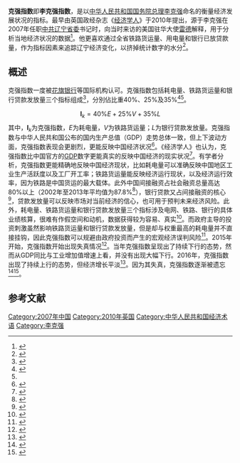 '''克强指数'''即'''李克强指数'''，是以[[中华人民共和国国务院总理|中华人民共和国国务院总理]][[李克强|李克强]]命名的衡量经济发展状况的指标。最早由英国政经杂志《[[经济学人|经济学人]]》于2010年提出，源于李克强在2007年任职[[中国共产党辽宁省委员会|中共辽宁省委]]书记时，向当时来访的美国驻华大使[[雷德|雷德]]解释，用于分析当地经济状况的数据<ref>{{cite web |url = http://www.economist.com/node/17681868?story_id=17681868 |title = How China’s next prime minister keeps tabs on its economy |publisher = [[经济学人|经济学人]] |date = 2010-12-09 |language = en |accessdate = 2013-05-15 |archive-date = 2017-11-07 |archive-url = https://web.archive.org/web/20171107014959/http://www.economist.com/node/17681868?story_id=17681868 |dead-url = no }}</ref>。他更喜欢通过全省铁路货运量、用电量和银行已放贷款量，作为指标因素来追踪辽宁经济变化，以挤掉统计数字的水分<ref>{{Cite book|title=中国国力报告 2013-2014|last=连玉明著|first=|publisher=北京：当代中国出版社|year=2013.09|isbn=978-7-5154-0415-8|location=|pages=2-4}}</ref>。

== 概述 ==
克强指数一度被[[花旗银行|花旗银行]]等国际机构认可。克强指数包括耗电量、铁路货运量和银行贷款发放量三个指标组成<ref name="qq">{{cite web |url = http://view.news.qq.com/a/20130321/000001.htm |title = “克强指数”更切合中国经济特征 |website = 腾讯网 |date = 2013-03-21 |language = zh-hans |accessdate = 2013-05-15 |archive-date = 2018-08-18 |archive-url = https://web.archive.org/web/20180818182145/http://view.news.qq.com/a/20130321/000001.htm |dead-url = no }}</ref>，分別佔比重40%、25%及35%<ref>{{cite web |url = http://cablenews.i-cable.com/webapps/news_video/index.php?news_id=407360 |title = 克強指數了解內地經濟實況 |date=2013-05-15 |language=zh-yue }}</ref><ref name="qq" />。

:<math>\mathbf{I}_k=40\%E+25\%V+35\%L</math>
其中，<math>\mathbf{I}_k</math>为克强指数，<math>E</math>为耗电量，<math>V</math>为铁路货运量；<math>L</math>为银行贷款发放量。克强指数与中华人民共和国公布的国内生产总值（GDP）走势总体一致，但上下波动方面，克强指数表现会更剧烈，更能反映中国经济状况<ref>{{Cite book|title=中国经济新政策与我们|last=梁海明著|first=|publisher=北京：当代中国出版社|year=2014.02|isbn=978-7-5154-0393-9|location=|pages=188-189}}</ref>。《经济学人》也认为，克强指数比中国官方的[[国内生产总值|GDP]]数字更能真实的反映中国经济的现实状况<ref>{{cite web |url=http://www.cs.com.cn/xwzx/hg/201303/t20130319_3906810.html |title=外媒称克强指数比官方GDP数字更能反映中国经济 |publisher=中国证券报社 |date=2013-03-21 |language=zh-hans |accessdate=2013-05-15 |archive-date=2019-06-23 |archive-url=https://web.archive.org/web/20190623072430/http://www.cs.com.cn/xwzx/hg/201303/t20130319_3906810.html |dead-url=no }}</ref>。有学者分析，克强指数更能精确地反映中国经济现状，比如耗电量可以准确反映中国地区工业生产活跃度以及工厂开工率；铁路货运量能反映经济运行现状，以及经济运行效率，因为铁路是中国货运的最大载体。此外中国间接融资占社会融资总量高达80%以上（2002年至2013年平均值为87.8%<ref>{{Cite book|title=绿色金融的发展与创新 基于广东的实地调研|last=徐枫著|first=|publisher=北京：中国金融出版社|year=2015.10|isbn=978-7-5049-8021-2|location=|pages=159}}</ref>），银行贷款又占间接融资的核心<ref>{{Cite book|title=地方政府投融资及其可持续性|last=刘立峰著|first=|publisher=北京：中国发展出版社|year=2015.07|isbn=978-7-5177-0346-4|location=|pages=301}}</ref>，贷款发放量可以反映市场对当前经济的信心，也可用于预判未来经济风险。此外，耗电量、铁路货运量和银行贷款发放量三个指标涉及电网、铁路、银行的具体业绩核算，很难有作假空间和动机，数据获得较为容易、真实<ref>{{Cite book|title=中国政情报告 2013-2014 REPORT ON DHINA'S POLITICAL|last=连玉明，武建忠主编|first=|publisher=北京：当代中国出版社|year=2013.09|isbn=978-7-5154-0420-2|location=|pages=83}}</ref>。而政府主导的投资刺激虽然影响铁路货运量和银行贷款发放量，但是却与权重最高的耗电量并不直接挂钩，因此克强指数可以规避由政府投资而产生的宏观经济误判风险<ref>{{Cite book|title=中国经济 盛世下的阴影|last=杨国英著|first=|publisher=北京：中国发展出版社|year=2013.09|isbn=978-7-80234-948-3|location=|pages=6-7}}</ref>。2015年开始，克强指数开始出现失真情况<ref>{{Cite web|url=http://business.sohu.com/20151022/n423852363.shtml|title=“克强指数”需要修正吗-搜狐财经|accessdate=2018-08-18|work=business.sohu.com|archive-date=2018-08-18|archive-url=https://web.archive.org/web/20180818214607/http://business.sohu.com/20151022/n423852363.shtml|dead-url=no}}</ref>。当年克强指数呈现出了持续下行的态势，然而从GDP同比与工业增加值增速上看，并没有出现大幅下行。2016年，克强指数出现了持续上行的态势，但经济增长平淡<ref>{{Cite web|url=http://finance.ifeng.com/a/20170219/15205057_0.shtml|title=国金宏观：行业层面验证新克强指数经济内涵|accessdate=2018-08-18|work=finance.ifeng.com|archive-date=2018-08-18|archive-url=https://web.archive.org/web/20180818214627/http://finance.ifeng.com/a/20170219/15205057_0.shtml|dead-url=no}}</ref>。因为其失真，克强指数逐渐被遗忘<ref>{{Cite web|url=http://gold.hexun.com/2015-09-08/178931394.html|title=“克强指数”：已经过时了吗？-黄金频道-和讯网|accessdate=2018-08-18|work=gold.hexun.com|archive-date=2018-08-18|archive-url=https://web.archive.org/web/20180818214413/http://gold.hexun.com/2015-09-08/178931394.html|dead-url=yes}}</ref><ref>{{Cite web|url=https://finance.qq.com/a/20150601/006367.htm|title=人民日报解释克强指数“失效”：产业结构在优化_财经_腾讯网|accessdate=2018-08-18|work=finance.qq.com|language=zh-CN|archive-date=2018-08-18|archive-url=https://web.archive.org/web/20180818182139/https://finance.qq.com/a/20150601/006367.htm|dead-url=no}}</ref>。

== 参考文献 ==
{{Reflist|3}}

[[Category:2007年中国|Category:2007年中国]]
[[Category:2010年英国|Category:2010年英国]]
[[Category:中华人民共和国经济术语|Category:中华人民共和国经济术语]]
[[Category:李克强|Category:李克强]]